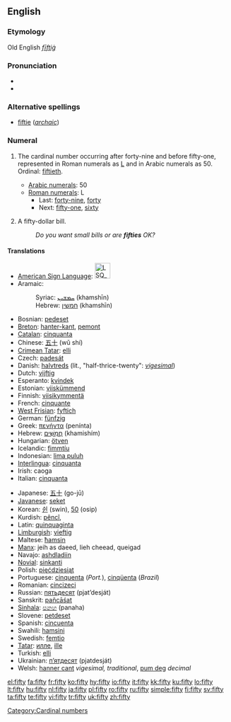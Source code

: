==English==

{{rank|scene|hot|I'd|847|fifty|trust|perfectly|fixed}}

===Etymology===
Old English ''[[fīftiġ]]''

===Pronunciation===
* {{IPA|/ˈfɪfti/}}
* {{audio|en-us-fifty.ogg|Audio (US)}}

===Alternative spellings===
* [[fiftie]] (''[[archaic]]'')

===Numeral===
{{en-noun|fift|ies|-}}

# {{uncountable}} The cardinal number occurring after forty-nine and before fifty-one, represented in Roman numerals as [[L]] and in Arabic numerals as 50. Ordinal: [[fiftieth]].
#* [[w:Arabic numerals|Arabic numerals]]: 50
#* [[w:Roman numerals|Roman numerals]]: L
#** Last: [[forty-nine]], [[forty]]
#** Next: [[fifty-one]], [[sixty]]
# {{countable}} A fifty-dollar bill.
#: ''Do you want small bills or are '''fifties''' OK?''

====Translations====
{{top}}
* [[American Sign Language]]: [[Image:LSQ 50.jpg|35px]]
* Aramaic:
*: Syriac: [[ܚܡܫܝܢ]] (khamshīn) {{c}}
*: Hebrew: [[חמשין]] (khamshīn) {{c}}
* Bosnian: [[pedeset]]
* [[Breton]]: [[hanter-kant]], [[pemont]]
* [[Catalan]]: [[cinquanta]]
* Chinese: [[五十]] (wǔ shí)
* [[Crimean Tatar]]: [[elli#Crimean Tatar|elli]]
* Czech: [[padesát]]
* Danish: [[halvtreds]] (lit., "half-thrice-twenty": ''[[vigesimal]]'')
* Dutch: [[vijftig]] {{f}}
* Esperanto: [[kvindek]]
* Estonian: [[viiskümmend]]
* Finnish: [[viisikymmentä]]
* French: [[cinquante]] {{m}}
* [[West Frisian]]: [[fyftich]]
* German: [[fünfzig]] {{f}}
* Greek: [[πενήντα]] (penínta)
* Hebrew: [[חמישים|חֲמִשִּׁים]] (khamishím) {{m|f}}
* Hungarian: [[ötven]]
* Icelandic: [[fimmtíu]]
* Indonesian: [[lima puluh]]
* [[Interlingua]]: [[cinquanta]]
* Irish: caoga
* Italian: [[cinquanta]] {{f}}
{{mid}}
* Japanese: [[五十]] (go-jū)
* [[Javanese]]: [[seket]]
* Korean: [[쉰]] (swin), [[50]] (osip)
* Kurdish: [[pêncî]], {{KUchar|[[په‌نجا]]}}
* Latin: [[quinquaginta]]
* [[Limburgish]]: [[vieftig]]
* Maltese: [[ħamsin]]
* [[Manx]]: jeih as daeed, lieh cheead, queigad
* Navajo: [[ashdladiin]]
* [[Novial]]: [[sinkanti]]
* Polish: [[pięćdziesiąt]]
* Portuguese: [[cinquenta]] (''Port.''), [[cinqüenta]] (''Brazil'')
* Romanian: [[cincizeci]]
* Russian: [[пятьдесят]] (pjat’desját)
* Sanskrit: [[pañcāśat]]
* [[Sinhala]]: [[පනහ]] (panaha)
* Slovene: [[petdeset]]
* Spanish: [[cincuenta]]
* Swahili: [[hamsini]]
* Swedish: [[femtio]]
* [[Tatar]]: [[илле#Tatar|илле]], [[ille#Tatar|ille]]
* Turkish: [[elli]]
* Ukrainian: [[п’ятдесят]] (pjatdesját)
* Welsh: [[hanner cant]] ''vigesimal, traditional'', [[pum deg]] ''decimal''
{{bottom}}

[[Category:Cardinal numbers]]

[[el:fifty]]
[[fa:fifty]]
[[fr:fifty]]
[[ko:fifty]]
[[hy:fifty]]
[[io:fifty]]
[[it:fifty]]
[[kk:fifty]]
[[ku:fifty]]
[[lo:fifty]]
[[lt:fifty]]
[[hu:fifty]]
[[nl:fifty]]
[[ja:fifty]]
[[pl:fifty]]
[[ro:fifty]]
[[ru:fifty]]
[[simple:fifty]]
[[fi:fifty]]
[[sv:fifty]]
[[ta:fifty]]
[[te:fifty]]
[[vi:fifty]]
[[tr:fifty]]
[[uk:fifty]]
[[zh:fifty]]